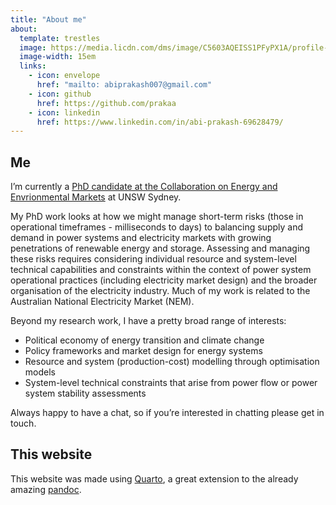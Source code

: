 ```yaml
---
title: "About me"
about:
  template: trestles
  image: https://media.licdn.com/dms/image/C5603AQEISS1PFyPX1A/profile-displayphoto-shrink_800_800/0/1604547548819?e=1686182400&v=beta&t=G-Oy-EbXpusoR_tMy7H1x680Iqb8NxlJr9okqybE_6k
  image-width: 15em
  links:
    - icon: envelope
      href: "mailto: abiprakash007@gmail.com"
    - icon: github
      href: https://github.com/prakaa
    - icon: linkedin
      href: https://www.linkedin.com/in/abi-prakash-69628479/
---
```


## Me

I'm currently a [PhD candidate at the Collaboration on Energy and Envrionmental Markets](https://www.ceem.unsw.edu.au/staff/abhijith-prakash) at UNSW Sydney. 

My PhD work looks at how we might manage short-term risks (those in operational timeframes - milliseconds to days) to balancing supply and demand in power systems and electricity markets with growing penetrations of renewable energy and storage. Assessing and managing these risks requires considering individual resource and system-level technical capabilities and constraints within the context of power system operational practices (including electricity market design) and the broader organisation of the electricity industry. Much of my work is related to the Australian National Electricity Market (NEM).

Beyond my research work, I have a pretty broad range of interests:

- Political economy of energy transition and climate change
- Policy frameworks and market design for energy systems
- Resource and system (production-cost) modelling through optimisation models
- System-level technical constraints that arise from power flow or power system stability assessments

Always happy to have a chat, so if you're interested in chatting please get in touch.

## This website

This website was made using [Quarto](https://quarto.org/docs/websites>), a great extension to the already amazing [pandoc](https://pandoc.org/).



